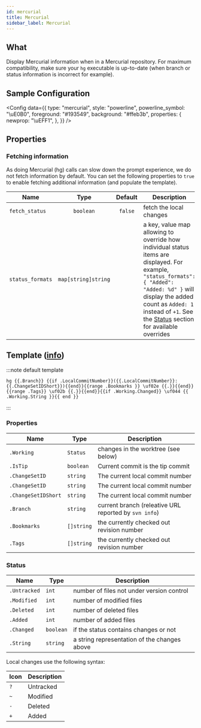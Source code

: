 ```yaml
---
id: mercurial
title: Mercurial
sidebar_label: Mercurial
---
```


## What

Display Mercurial information when in a Mercurial repository. For maximum compatibility,
make sure your `hg` executable is up-to-date (when branch or status information is incorrect for example).

## Sample Configuration


<Config
  data={{
    type: "mercurial",
    style: "powerline",
    powerline_symbol: "\uE0B0",
    foreground: "#193549",
    background: "#ffeb3b",
    properties: {
      newprop: "\uEFF1",
    },
  }}
/>

## Properties

### Fetching information

As doing Mercurial (hg) calls can slow down the prompt experience, we do not fetch information by default.
You can set the following properties to `true` to enable fetching additional information (and populate the template).

| Name             | Type                | Default | Description                                                                                                                                                                                                                                                      |
| ---------------- | :-----------------: | :-----: | ---------------------------------------------------------------------------------------------------------------------------------------------------------------------------------------------------------------------------------------------------------------- |
| `fetch_status`   | `boolean`           | `false` | fetch the local changes                                                                                                                                                                                                                                          |
| `status_formats` | `map[string]string` |         | a key, value map allowing to override how individual status items are displayed. For example, `"status_formats": { "Added": "Added: %d" }` will display the added count as `Added: 1` instead of `+1`. See the [Status](#status) section for available overrides |

## Template ([info][templates])

:::note default template

```template
hg {{.Branch}} {{if .LocalCommitNumber}}({{.LocalCommitNumber}}:{{.ChangeSetIDShort}}){{end}}{{range .Bookmarks }} \uf02e {{.}}{{end}}{{range .Tags}} \uf02b {{.}}{{end}}{{if .Working.Changed}} \uf044 {{ .Working.String }}{{ end }}
```

:::

### Properties

| Name                | Type       | Description                                           |
| ------------------- | ---------- | ----------------------------------------------------- |
| `.Working`          | `Status`   | changes in the worktree (see below)                   |
| `.IsTip`            | `boolean`  | Current commit is the tip commit                      |
| `.ChangeSetID`      | `string`   | The current local commit number                       |
| `.ChangeSetID`      | `string`   | The current local commit number                       |
| `.ChangeSetIDShort` | `string`   | The current local commit number                       |
| `.Branch`           | `string`   | current branch (releative URL reported by `svn info`) |
| `.Bookmarks`        | `[]string` | the currently checked out revision number             |
| `.Tags`             | `[]string` | the currently checked out revision number             |

### Status

| Name         | Type      | Description                                  |
| ------------ | --------- | -------------------------------------------- |
| `.Untracked` | `int`     | number of files not under version control    |
| `.Modified`  | `int`     | number of modified files                     |
| `.Deleted`   | `int`     | number of deleted files                      |
| `.Added`     | `int`     | number of added files                        |
| `.Changed`   | `boolean` | if the status contains changes or not        |
| `.String`    | `string`  | a string representation of the changes above |

Local changes use the following syntax:

| Icon | Description |
| ---- | ----------- |
| `?`  | Untracked   |
| `~`  | Modified    |
| `-`  | Deleted     |
| `+`  | Added       |

[templates]: /docs/config-templates
